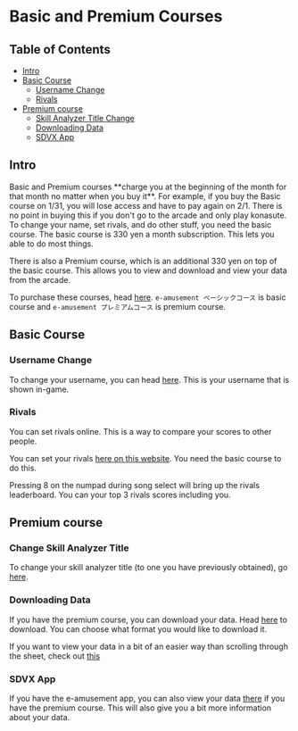 
# Basic and Premium Courses

## Table of Contents
- [Intro](#intro)
- [Basic Course](#basic-course)
  - [Username Change](#username-change)
  - [Rivals](#rivals)
- [Premium course](#premium-course)
  - [Skill Analyzer Title Change](#change-skill-analyzer-title)
  - [Downloading Data](#downloading-data)
  - [SDVX App](#sdvx-app)

## Intro

<Callout type="error" emoji="⚠️">
Basic and Premium courses **charge you at the beginning of the month for that month no matter when you buy it**. For example, if you buy the Basic course on 1/31, you will lose access and have to pay again on 2/1.
</Callout>
<Callout>
There is no point in buying this if you don't go to the arcade and only play konasute. 
</Callout>
To change your name, set rivals, and do other stuff, you need the basic course. The basic course is 330 yen a month subscription. This lets you able to do most things.

There is also a Premium course, which is an additional 330 yen on top of the basic course. This allows you to view and download and view your data from the arcade.

To purchase these courses, head [here](https://p.eagate.573.jp/payment/p/ex_select_course.html).    `e-amusement ベーシックコース` is basic course and `e-amusement プレミアムコース` is premium course.

## Basic Course

### Username Change
To change your username, you can head [here](https://p.eagate.573.jp/game/sdvx/vi/playdata/profile/namechange.html). This is your username that is shown in-game.


### Rivals
You can set rivals online. This is a way to compare your scores to other people. 

You can set your rivals [here on this website](https://p.eagate.573.jp/game/sdvx/vi/playdata/rival/index.html). You need the basic course to do this.

Pressing 8 on the numpad during song select will bring up the rivals leaderboard. You can your top 3 rivals scores including you.

## Premium course

### Change Skill Analyzer Title
To change your skill analyzer title (to one you have previously obtained), go [here](https://p.eagate.573.jp/game/sdvx/vi/playdata/profile/skillchange.html).

### Downloading Data
If you have the premium course, you can download your data. Head
[here](https://p.eagate.573.jp/game/sdvx/vi/playdata/download/index.html) to
download. You can choose what format you would like to download it.

If you want to view your data in a bit of an easier way than scrolling through the sheet, check out [this](https://sdvx-score-tracker.vercel.app/)

### SDVX App
If you have the e-amusement app, you can also view your data [there](https://eam.573.jp/app/web/howto/?page=sdvx_score_tool.html) if you have the premium course. This will also give you a bit more information about your data. 
